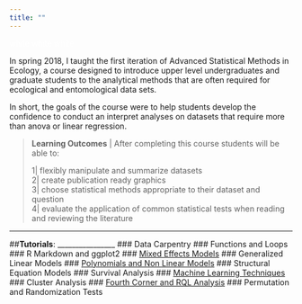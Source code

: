 ```yaml
---
title: ""
---
```


  <span style="color:white">white</span>
    <span style="color:white">white</span>
      <span style="color:white">white</span>
       
In spring 2018, I taught the first iteration of Advanced Statistical Methods in Ecology, a course designed to introduce upper level undergraduates and graduate students to the analytical methods that are often required for ecological and entomological data sets.

In short, the goals of the course were to help students develop the confidence to conduct an interpret analyses on datasets that require more than anova or linear regression.

>__Learning Outcomes__ | After completing this course students will be able to:
>
>1| flexibly manipulate and summarize datasets   
>2| create publication ready graphics   
>3| choose statistical methods appropriate to their dataset and question  
>4| evaluate the application of common statistical tests when reading and reviewing the literature  

***

##__Tutorials__:
________________
### Data Carpentry
### Functions and Loops
### R Markdown and ggplot2
### [Mixed Effects Models](http://heather-grab.github.io/Entom-4940/mixed.html)
### Generalized Linear Models
### [Polynomials and Non Linear Models](http://heather-grab.github.io/Entom-4940/non-linear_w_poly.html)
### Structural Equation Models
### Survival Analysis
### [Machine Learning Techniques](http://heather-grab.github.io/Entom-4940/ML_lesson.html)
### Cluster Analysis
### [Fourth Corner and RQL Analysis](http://heather-grab.github.io/Entom-4940/rql.html)
### Permutation and Randomization Tests
